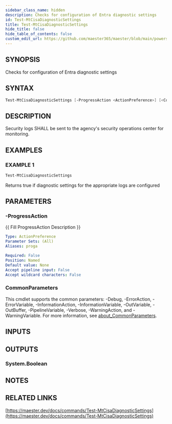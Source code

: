 ```yaml
---
sidebar_class_name: hidden
description: Checks for configuration of Entra diagnostic settings
id: Test-MtCisaDiagnosticSettings
title: Test-MtCisaDiagnosticSettings
hide_title: false
hide_table_of_contents: false
custom_edit_url: https://github.com/maester365/maester/blob/main/powershell/public/Test-MtCisaDiagnosticSettings.ps1
---
```


## SYNOPSIS

Checks for configuration of Entra diagnostic settings

## SYNTAX

```powershell
Test-MtCisaDiagnosticSettings [-ProgressAction <ActionPreference>] [<CommonParameters>]
```

## DESCRIPTION

Security logs SHALL be sent to the agency's security operations center for monitoring.

## EXAMPLES

### EXAMPLE 1

```powershell
Test-MtCisaDiagnosticSettings
```

Returns true if diagnostic settings for the appropriate logs are configured

## PARAMETERS

### -ProgressAction

\{\{ Fill ProgressAction Description \}\}

```yaml
Type: ActionPreference
Parameter Sets: (All)
Aliases: proga

Required: False
Position: Named
Default value: None
Accept pipeline input: False
Accept wildcard characters: False
```

### CommonParameters

This cmdlet supports the common parameters: -Debug, -ErrorAction, -ErrorVariable, -InformationAction, -InformationVariable, -OutVariable, -OutBuffer, -PipelineVariable, -Verbose, -WarningAction, and -WarningVariable. For more information, see [about_CommonParameters](http://go.microsoft.com/fwlink/?LinkID=113216).

## INPUTS

## OUTPUTS

### System.Boolean

## NOTES

## RELATED LINKS

[https://maester.dev/docs/commands/Test-MtCisaDiagnosticSettings](https://maester.dev/docs/commands/Test-MtCisaDiagnosticSettings)

